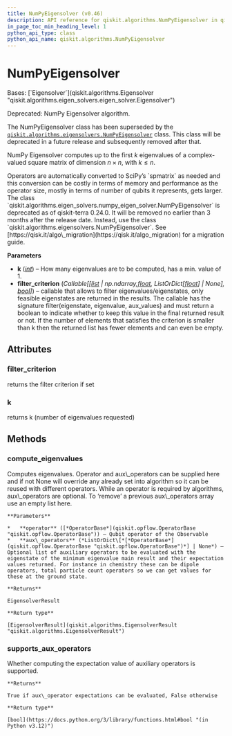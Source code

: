 ```yaml
---
title: NumPyEigensolver (v0.46)
description: API reference for qiskit.algorithms.NumPyEigensolver in qiskit v0.46
in_page_toc_min_heading_level: 1
python_api_type: class
python_api_name: qiskit.algorithms.NumPyEigensolver
---
```


# NumPyEigensolver

<Class id="qiskit.algorithms.NumPyEigensolver" isDedicatedPage={true} github="https://github.com/qiskit/qiskit/tree/stable/0.46/qiskit/algorithms/eigen_solvers/numpy_eigen_solver.py" signature="qiskit.algorithms.NumPyEigensolver(k=1, filter_criterion=None)" modifiers="class">
  Bases: [`Eigensolver`](qiskit.algorithms.Eigensolver "qiskit.algorithms.eigen_solvers.eigen_solver.Eigensolver")

  Deprecated: NumPy Eigensolver algorithm.

  The NumPyEigensolver class has been superseded by the [`qiskit.algorithms.eigensolvers.NumPyEigensolver`](qiskit.algorithms.eigensolvers.NumPyEigensolver "qiskit.algorithms.eigensolvers.NumPyEigensolver") class. This class will be deprecated in a future release and subsequently removed after that.

  NumPy Eigensolver computes up to the first $k$ eigenvalues of a complex-valued square matrix of dimension $n \times n$, with $k \leq n$.

  <Admonition title="Note" type="note">
    Operators are automatically converted to SciPy’s `spmatrix` as needed and this conversion can be costly in terms of memory and performance as the operator size, mostly in terms of number of qubits it represents, gets larger.
  </Admonition>

  <Admonition title="Deprecated since version 0.24.0" type="danger">
    The class `qiskit.algorithms.eigen_solvers.numpy_eigen_solver.NumPyEigensolver` is deprecated as of qiskit-terra 0.24.0. It will be removed no earlier than 3 months after the release date. Instead, use the class `qiskit.algorithms.eigensolvers.NumPyEigensolver`. See [https://qisk.it/algo\_migration](https://qisk.it/algo_migration) for a migration guide.
  </Admonition>

  **Parameters**

  *   **k** ([*int*](https://docs.python.org/3/library/functions.html#int "(in Python v3.12)")) – How many eigenvalues are to be computed, has a min. value of 1.
  *   **filter\_criterion** (*Callable\[\[*[*list*](https://docs.python.org/3/library/stdtypes.html#list "(in Python v3.12)")  *| np.ndarray,*[*float*](https://docs.python.org/3/library/functions.html#float "(in Python v3.12)")*, ListOrDict\[*[*float*](https://docs.python.org/3/library/functions.html#float "(in Python v3.12)")*] | None],* [*bool*](https://docs.python.org/3/library/functions.html#bool "(in Python v3.12)")*]*) – callable that allows to filter eigenvalues/eigenstates, only feasible eigenstates are returned in the results. The callable has the signature filter(eigenstate, eigenvalue, aux\_values) and must return a boolean to indicate whether to keep this value in the final returned result or not. If the number of elements that satisfies the criterion is smaller than k then the returned list has fewer elements and can even be empty.

  ## Attributes

  ### filter\_criterion

  <Attribute id="qiskit.algorithms.NumPyEigensolver.filter_criterion">
    returns the filter criterion if set
  </Attribute>

  ### k

  <Attribute id="qiskit.algorithms.NumPyEigensolver.k">
    returns k (number of eigenvalues requested)
  </Attribute>

  ## Methods

  ### compute\_eigenvalues

  <Function id="qiskit.algorithms.NumPyEigensolver.compute_eigenvalues" signature="compute_eigenvalues(operator, aux_operators=None)">
    Computes eigenvalues. Operator and aux\_operators can be supplied here and if not None will override any already set into algorithm so it can be reused with different operators. While an operator is required by algorithms, aux\_operators are optional. To ‘remove’ a previous aux\_operators array use an empty list here.

    **Parameters**

    *   **operator** ([*OperatorBase*](qiskit.opflow.OperatorBase "qiskit.opflow.OperatorBase")) – Qubit operator of the Observable
    *   **aux\_operators** (*ListOrDict\[*[*OperatorBase*](qiskit.opflow.OperatorBase "qiskit.opflow.OperatorBase")*] | None*) – Optional list of auxiliary operators to be evaluated with the eigenstate of the minimum eigenvalue main result and their expectation values returned. For instance in chemistry these can be dipole operators, total particle count operators so we can get values for these at the ground state.

    **Returns**

    EigensolverResult

    **Return type**

    [EigensolverResult](qiskit.algorithms.EigensolverResult "qiskit.algorithms.EigensolverResult")
  </Function>

  ### supports\_aux\_operators

  <Function id="qiskit.algorithms.NumPyEigensolver.supports_aux_operators" signature="supports_aux_operators()" modifiers="classmethod">
    Whether computing the expectation value of auxiliary operators is supported.

    **Returns**

    True if aux\_operator expectations can be evaluated, False otherwise

    **Return type**

    [bool](https://docs.python.org/3/library/functions.html#bool "(in Python v3.12)")
  </Function>
</Class>

